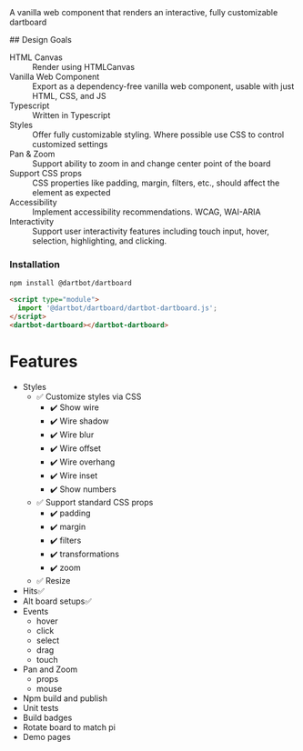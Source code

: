
<Meta title="Introduction" name="ToC" />

<Title>Introduction</Title>
<Subtitle>A vanilla web component that renders an interactive, fully customizable dartboard</Subtitle>
<style>
{`
  #intro-goals {
    display: flex;
    flex-direction: row;

    & > div {
      flex-basis: 0;
      flex-grow: 1;
    }
  }
`}
</style>
<div id="intro-goals">
  <div>
    ## Design Goals
    <dl>
      <dt>HTML Canvas</dt>
      <dd>Render using HTMLCanvas</dd>
      <dt>Vanilla Web Component</dt>
      <dd>Export as a dependency-free vanilla web component, usable with just HTML, CSS, and JS</dd>
      <dt>Typescript</dt>
      <dd>Written in Typescript</dd>
      <dt>Styles</dt>
      <dd>Offer fully customizable styling. Where possible use CSS to control customized settings</dd>
      <dt>Pan & Zoom</dt>
      <dd>Support ability to zoom in and change center point of the board</dd>
      <dt>Support CSS props</dt>
      <dd>CSS properties like padding, margin, filters, etc., should affect the element as expected</dd>
      <dt>Accessibility</dt>
      <dd>Implement accessibility recommendations. WCAG, WAI-ARIA</dd>
      <dt>Interactivity</dt>
      <dd>Support user interactivity features including touch input, hover, selection, highlighting, and clicking.</dd>
    </dl>
  </div>
  <div>
    <dartbot-dartboard style={{ 'padding': '2em' }}></dartbot-dartboard>
  </div>
</div>

### Installation
```bash
npm install @dartbot/dartboard
```
```html
<script type="module">
  import '@dartbot/dartboard/dartbot-dartboard.js';
</script>
<dartbot-dartboard></dartbot-dartboard>
```

# Features
* Styles
  * ✅ Customize styles via CSS
    * ✔️ Show wire
    * ✔️ Wire shadow
    * ✔️ Wire blur
    * ✔️ Wire offset
    * ✔️ Wire overhang
    * ✔️ Wire inset
    * ✔️ Show numbers
  * ✅ Support standard CSS props
    * ✔️ padding
    * ✔️ margin
    * ✔️ filters
    * ✔️ transformations
    * ✔️ zoom
  * ✅ Resize
* Hits✅
* Alt board setups✅
* Events
  * hover
  * click
  * select
  * drag
  * touch
* Pan and Zoom
  * props
  * mouse
* Npm build and publish
* Unit tests
* Build badges
* Rotate board to match pi
* Demo pages
